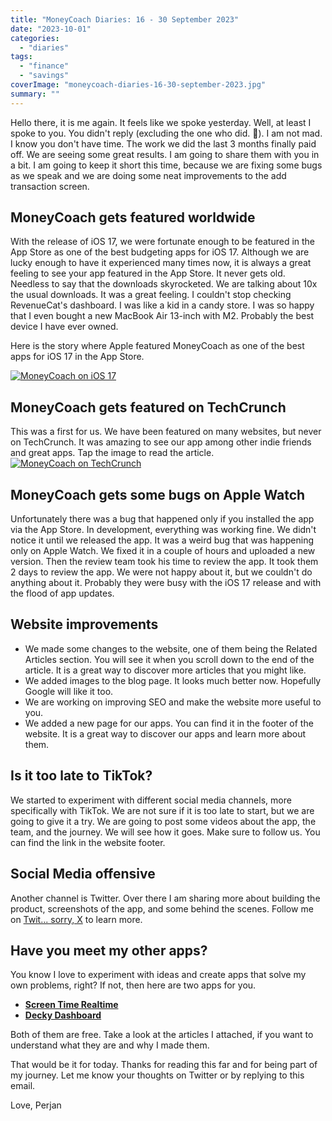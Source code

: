 ```yaml
---
title: "MoneyCoach Diaries: 16 - 30 September 2023"
date: "2023-10-01"
categories: 
  - "diaries"
tags: 
  - "finance"
  - "savings"
coverImage: "moneycoach-diaries-16-30-september-2023.jpg"
summary: ""
---
```


Hello there,
it is me again. It feels like we spoke yesterday. Well, at least I spoke to you. You didn't reply (excluding the one who did. 💌). I am not mad. I know you don't have time.
The work we did the last 3 months finally paid off. We are seeing some great results. I am going to share them with you in a bit.
I am going to keep it short this time, because we are fixing some bugs as we speak and we are doing some neat improvements to the add transaction screen.

## MoneyCoach gets featured worldwide
With the release of iOS 17, we were fortunate enough to be featured in the App Store as one of the best budgeting apps for iOS 17. Although we are lucky enough to have it experienced many times now, it is always a great feeling to see your app featured in the App Store. It never gets old.
Needless to say that the downloads skyrocketed. We are talking about 10x the usual downloads. It was a great feeling. I couldn't stop checking RevenueCat's dashboard. I was like a kid in a candy store. I was so happy that I even bought a new MacBook Air 13-inch with M2. Probably the best device I have ever owned.


Here is the story where Apple featured MoneyCoach as one of the best apps for iOS 17 in the App Store.

[![MoneyCoach on iOS 17](https://is1-ssl.mzstatic.com/image/thumb/Features126/v4/b8/6b/cc/b86bcc07-e43a-01b7-1ab6-46481863ef82/4815d5b4-2aff-4179-b4fd-787f2907b5b1.png/960x1266fn.webp)](https://apps.apple.com/de/story/id1699684396?l=en-GB)

## MoneyCoach gets featured on TechCrunch
This was a first for us. We have been featured on many websites, but never on TechCrunch. It was amazing to see our app among other indie friends and great apps.
Tap the image to read the article.
[![MoneyCoach on TechCrunch](/images/blog-images/moneycoach-on-techcrunch.jpeg)](https://techcrunch.com/2023/09/18/these-ios-17-apps-bring-interactive-widgets-to-your-iphone-home-screen/)

## MoneyCoach gets some bugs on Apple Watch
Unfortunately there was a bug that happened only if you installed the app via the App Store. In development, everything was working fine. We didn't notice it until we released the app. It was a weird bug that was happening only on Apple Watch. We fixed it in a couple of hours and uploaded a new version. 
Then the review team took his time to review the app. It took them 2 days to review the app. We were not happy about it, but we couldn't do anything about it. Probably they were busy with the iOS 17 release and with the flood of app updates.

## Website improvements
- We made some changes to the website, one of them being the Related Articles section. You will see it when you scroll down to the end of the article. It is a great way to discover more articles that you might like.
- We added images to the blog page. It looks much better now. Hopefully Google will like it too.
- We are working on improving SEO and make the website more useful to you.
- We added a new page for our apps. You can find it in the footer of the website. It is a great way to discover our apps and learn more about them.

## Is it too late to TikTok?
We started to experiment with different social media channels, more specifically with TikTok. We are not sure if it is too late to start, but we are going to give it a try. We are going to post some videos about the app, the team, and the journey. We will see how it goes.
Make sure to follow us. You can find the link in the website footer.

## Social Media offensive
Another channel is Twitter. Over there I am sharing more about building the product, screenshots of the app, and some behind the scenes.
Follow me on [Twit... sorry, X](https://twitter.com/perjanDuro) to learn more.



## Have you meet my other apps?
You know I love to experiment with ideas and create apps that solve my own problems, right? If not, then here are two apps for you.
- [**Screen Time Realtime**](/blog/control-and-limit-social-media-with-screen-time-realtime-stopwatch-timer)
- [**Decky Dashboard**](/blog/introducing-decky-indie-app-developer-dashboard)

Both of them are free. Take a look at the articles I attached, if you want to understand what they are and why I made them.

That would be it for today.
Thanks for reading this far and for being part of my journey. 
Let me know your thoughts on Twitter or by replying to this email.

Love,
Perjan